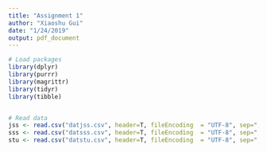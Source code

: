 ```yaml
---
title: "Assignment 1"
author: "Xiaoshu Gui"
date: "1/24/2019"
output: pdf_document
---
```


```r
# Load packages
library(dplyr)
library(purrr)
library(magrittr)
library(tidyr)
library(tibble)


# Read data
jss <- read.csv("datjss.csv", header=T, fileEncoding  = "UTF-8", sep=",")
sss <- read.csv("datsss.csv", header=T, fileEncoding  = "UTF-8", sep=",")
stu <- read.csv("datstu.csv", header=T, fileEncoding  = "UTF-8", sep=",")
```






